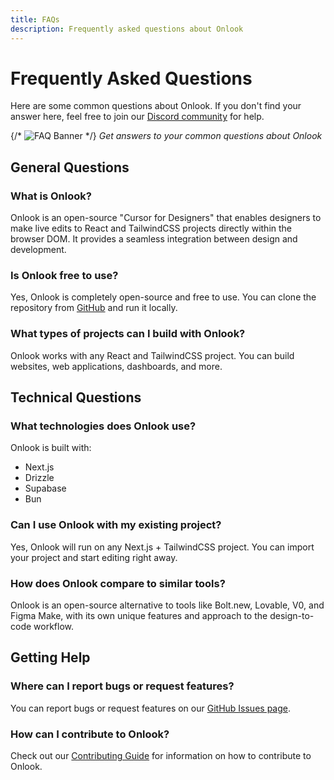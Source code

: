 ```yaml
---
title: FAQs
description: Frequently asked questions about Onlook
---
```


<script type="application/ld+json">{`
{
  "@context": "https://schema.org",
  "@type": "FAQPage",
  "mainEntity": [
    {
      "@type": "Question",
      "name": "What is Onlook?",
      "acceptedAnswer": {
        "@type": "Answer",
        "text": "Onlook is an open-source \"Cursor for Designers\" that lets you edit React & Tailwind projects visually in the browser."
      }
    },
    {
      "@type": "Question",
      "name": "Is Onlook free to use?",
      "acceptedAnswer": {
        "@type": "Answer",
        "text": "Yes, it is completely open-source and free to use."
      }
    },
    {
      "@type": "Question",
      "name": "What types of projects can I build with Onlook?",
      "acceptedAnswer": {
        "@type": "Answer",
        "text": "You can build and edit any React & TailwindCSS project—websites, web apps, dashboards and more."
      }
    },
    {
      "@type": "Question",
      "name": "What technologies does Onlook use?",
      "acceptedAnswer": {
        "@type": "Answer",
        "text": "Onlook is built with Next.js, Drizzle, Supabase and Bun."
      }
    },
    {
      "@type": "Question",
      "name": "Can I use Onlook with my existing project?",
      "acceptedAnswer": {
        "@type": "Answer",
        "text": "Yes. You can import any Next.js + TailwindCSS project and start editing right away."
      }
    },
    {
      "@type": "Question",
      "name": "How does Onlook compare to similar tools?",
      "acceptedAnswer": {
        "@type": "Answer",
        "text": "Onlook is an open-source alternative to tools like Bolt.new, Lovable, V0 and Figma Make, offering its own unique workflow."
      }
    },
    {
      "@type": "Question",
      "name": "Where can I report bugs or request features?",
      "acceptedAnswer": {
        "@type": "Answer",
        "text": "You can open issues or feature requests on our GitHub Issues page."
      }
    },
    {
      "@type": "Question",
      "name": "How can I contribute to Onlook?",
      "acceptedAnswer": {
        "@type": "Answer",
        "text": "Read the Contributing Guide in the docs for instructions on contributing."
      }
    }
  ]
}
`}</script>

# Frequently Asked Questions

Here are some common questions about Onlook. If you don't find your answer here, feel free to join our [Discord community](https://discord.gg/hERDfFZCsH) for help.

{/* ![FAQ Banner](/images/faq-banner.png) */}
*Get answers to your common questions about Onlook*

## General Questions

### What is Onlook?

Onlook is an open-source "Cursor for Designers" that enables designers to make live edits to React and TailwindCSS projects directly within the browser DOM. It provides a seamless integration between design and development.

### Is Onlook free to use?

Yes, Onlook is completely open-source and free to use. You can clone the repository from [GitHub](https://github.com/onlook-dev/onlook) and run it locally.

### What types of projects can I build with Onlook?

Onlook works with any React and TailwindCSS project. You can build websites, web applications, dashboards, and more.

## Technical Questions

### What technologies does Onlook use?

Onlook is built with:
- Next.js
- Drizzle
- Supabase
- Bun

### Can I use Onlook with my existing project?

Yes, Onlook will run on any Next.js + TailwindCSS project. You can import your project and start editing right away.

### How does Onlook compare to similar tools?

Onlook is an open-source alternative to tools like Bolt.new, Lovable, V0, and Figma Make, with its own unique features and approach to the design-to-code workflow.

## Getting Help

### Where can I report bugs or request features?

You can report bugs or request features on our [GitHub Issues page](https://github.com/onlook-dev/onlook/issues).

### How can I contribute to Onlook?

Check out our [Contributing Guide](/developers) for information on how to contribute to Onlook.
